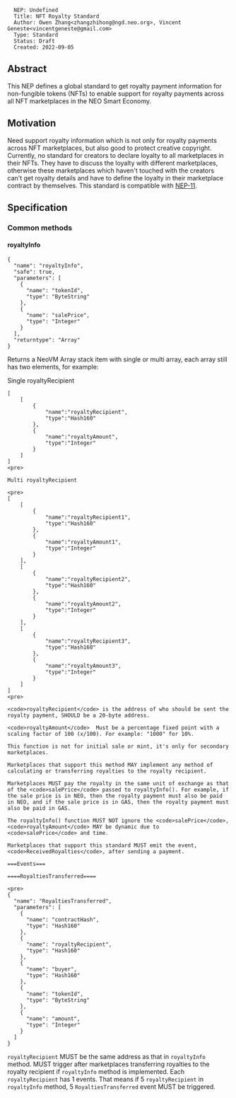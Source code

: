<pre>
  NEP: Undefined
  Title: NFT Royalty Standard
  Author: Owen Zhang<zhangzhihong@ngd.neo.org>, Vincent Geneste<vincentgeneste@gmail.com>
  Type: Standard
  Status: Draft
  Created: 2022-09-05
</pre>

==Abstract==

This NEP defines a global standard to get royalty payment information for non-fungible tokens (NFTs) to enable support for royalty payments across all NFT marketplaces in the NEO Smart Economy.

==Motivation==

Need support royalty information which is not only for royalty payments across NFT marketplaces, but also good to protect creative copyright. Currently, no standard for creators to declare loyalty to all marketplaces in their NFTs. They have to discuss the loyalty with different marketplaces, otherwise these marketplaces which haven't touched with the creators can't get royalty details and have to define the loyalty in their marketplace contract by themselves. This standard is compatible with [https://github.com/neo-project/proposals/blob/master/nep-11.mediawiki NEP-11]. 

==Specification==

===Common methods===

====royaltyInfo====

<pre>
{
  "name": "royaltyInfo",
  "safe": true,
  "parameters": [
    {
      "name": "tokenId",
      "type": "ByteString"
    },
    {
      "name": "salePrice",
      "type": "Integer"
    }
  ],
  "returntype": "Array"
}
</pre>

Returns a NeoVM Array stack item with single or multi array, each array still has two elements, for example:

Single royaltyRecipient

<pre>
[
    [
        {
            "name":"royaltyRecipient",
            "type":"Hash160"
        },
        {
            "name":"royaltyAmount",
            "type":"Integer"
        }
    ]
]
<pre>

Multi royaltyRecipient

<pre>
[
    [
        {
            "name":"royaltyRecipient1",
            "type":"Hash160"
        },
        {
            "name":"royaltyAmount1",
            "type":"Integer"
        }
    ],
    [
        {
            "name":"royaltyRecipient2",
            "type":"Hash160"
        },
        {
            "name":"royaltyAmount2",
            "type":"Integer"
        }
    ],
    [
        {
            "name":"royaltyRecipient3",
            "type":"Hash160"
        },
        {
            "name":"royaltyAmount3",
            "type":"Integer"
        }
    ]
]
<pre>

<code>royaltyRecipient</code> is the address of who should be sent the royalty payment, SHOULD be a 20-byte address.

<code>royaltyAmount</code>  Must be a percentage fixed point with a scaling factor of 100 (x/100). For example: "1000" for 10%.

This function is not for initial sale or mint, it's only for secondary marketplaces.

Marketplaces that support this method MAY implement any method of calculating or transferring royalties to the royalty recipient.

Marketplaces MUST pay the royalty in the same unit of exchange as that of the <code>salePrice</code> passed to royaltyInfo(). For example, if the sale price is in NEO, then the royalty payment must also be paid in NEO, and if the sale price is in GAS, then the royalty payment must also be paid in GAS.

The royaltyInfo() function MUST NOT ignore the <code>salePrice</code>, <code>royaltyAmount</code> MAY be dynamic due to <code>salePrice</code> and time. 

Marketplaces that support this standard MUST emit the event, <code>ReceivedRoyalties</code>, after sending a payment.

===Events===

====RoyaltiesTransferred====

<pre>
{
  "name": "RoyaltiesTransferred",
  "parameters": [
    {
      "name": "contractHash",
      "type": "Hash160"
    },
    {
      "name": "royaltyRecipient",
      "type": "Hash160"
    },
    {
      "name": "buyer",
      "type": "Hash160"
    },
    {
      "name": "tokenId",
      "type": "ByteString"
    },
    {
      "name": "amount",
      "type": "Integer"
    }
  ]
}
</pre>

<code>royaltyRecipient</code> MUST be the same address as that in <code>royaltyInfo</code> method.
MUST trigger after marketplaces transferring royalties to the royalty recipient if <code>royaltyInfo</code> method is implemented.
Each <code>royaltyRecipient</code> has 1 events. That means if 5 <code>royaltyRecipient</code> in <code>royaltyInfo</code> method, 5 <code>RoyaltiesTransferred</code> event MUST be triggered.
